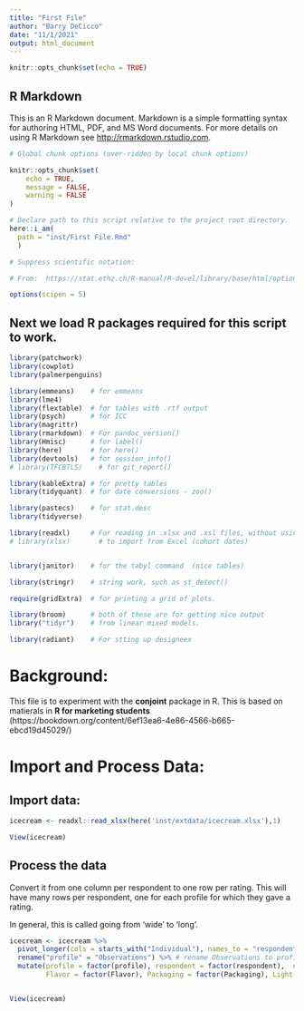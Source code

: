 ```yaml
---
title: "First File"
author: "Barry DeCicco"
date: "11/1/2021"
output: html_document
---
```


```r
knitr::opts_chunk$set(echo = TRUE)
```

## R Markdown

This is an R Markdown document. Markdown is a simple formatting syntax for authoring HTML, PDF, and MS Word documents. For more details on using R Markdown see <http://rmarkdown.rstudio.com>.


``` r
# Global chunk options (over-ridden by local chunk options)

knitr::opts_chunk$set(
	echo = TRUE,
	message = FALSE,
	warning = FALSE
)

# Declare path to this script relative to the project root directory.
here::i_am(
  path = "inst/First File.Rmd"
  )

# Suppress scientific notation:

# From:  https://stat.ethz.ch/R-manual/R-devel/library/base/html/options.html

options(scipen = 5)


```

## Next we load R packages required for this script to work. 

```r

library(patchwork)
library(cowplot)
library(palmerpenguins)

library(emmeans)    # for emmeans
library(lme4) 
library(flextable)  # for tables with .rtf output
library(psych)      # for ICC
library(magrittr)
library(rmarkdown)  # For pandoc_version()
library(Hmisc)      # for label()
library(here)       # for here()
library(devtools)   # for session_info()
# library(TFCBTLS)    # for git_report()

library(kableExtra) # for pretty tables
library(tidyquant)  # for date conversions - zoo()

library(pastecs)    # for stat.desc
library(tidyverse)

library(readxl)     # For reading in .xlsx and .xsl files, without using Java.
# library(xlsx)       # to import from Excel (cohort dates)


library(janitor)    # for the tabyl command  (nice tables)

library(stringr)    # string work, such as st_detect()

require(gridExtra)  # for printing a grid of plots.

library(broom)      # both of these are for getting nice output
library("tidyr")    # from linear mixed models.

library(radiant)    # For stting up designeex 
```

# Background:

This file is to experiment with the **conjoint** package in R.  This is based on matierals in **R for marketing students** (https://bookdown.org/content/6ef13ea6-4e86-4566-b665-ebcd19d45029/)


# Import and Process Data: 

## Import data:
```r

icecream <- readxl::read_xlsx(here('inst/extdata/icecream.xlsx'),1)

View(icecream)

```

## Process the data

Convert it from one column per respondent to one row per rating.  This will have many rows per respondent, one for each profile for which they gave a rating.

In general, this is called going from 'wide' to 'long'.

```r

icecream <- icecream %>% 
  pivot_longer(cols = starts_with("Individual"), names_to = "respondent", values_to = "rating") %>% # respondent keeps track of the respondent, rating will store the respondent's ratings, and we want to stack every variable that starts with Individual
  rename("profile" = "Observations") %>% # rename Observations to profile
  mutate(profile = factor(profile), respondent = factor(respondent),  # factorize identifiers
         Flavor = factor(Flavor), Packaging = factor(Packaging), Light = factor(Light), Organic = factor(Organic)) # factorize the ice cream attributes


View(icecream)

```


